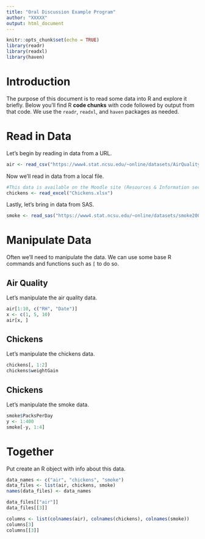 ---
title: "Oral Discussion Example Program"
author: "XXXXX"
output: html_document
---

```{r setup, include=FALSE}
knitr::opts_chunk$set(echo = TRUE)
library(readr)
library(readxl)
library(haven)
```

# Introduction

The purpose of this document is to read some data into R and explore it briefly. Below you'll find R **code chunks** with code followed by output from that code. We use the `readr`, `readxl`, and `haven` packages as needed.

# Read in Data

Let's begin by reading in data from a URL. 

```{r}
air <- read_csv("https://www4.stat.ncsu.edu/~online/datasets/AirQuality.csv")
```

Now we'll read in data from a local file.

```{r}
#This data is available on the Moodle site (Resources & Information section)
chickens <- read_excel("Chickens.xlsx") 
```

Lastly, let's bring in data from SAS.

```{r}
smoke <- read_sas("https://www4.stat.ncsu.edu/~online/datasets/smoke2003.sas7bdat")
```

# Manipulate Data

Often we'll need to manipulate the data. We can use some base R commands and functions such as `[` to do so.

## Air Quality

Let's manipulate the air quality data.

```{r}
air[1:10, c("RH", "Date")]
x <- c(1, 5, 10)
air[x, ]
```


## Chickens

Let's manipulate the chickens data.

```{r}
chickens[, 1:2]
chickens$weightGain
```

## Chickens

Let's manipulate the smoke data.

```{r}
smoke$PacksPerDay
y <- 1:400
smoke[-y, 1:4]
```


# Together

Put create an R object with info about this data.

```{r}
data_names <- c("air", "chickens", "smoke")
data_files <- list(air, chickens, smoke)
names(data_files) <- data_names

data_files[["air"]]
data_files[[3]]

columns <- list(colnames(air), colnames(chickens), colnames(smoke))
columns[3]
columns[[3]]
```

